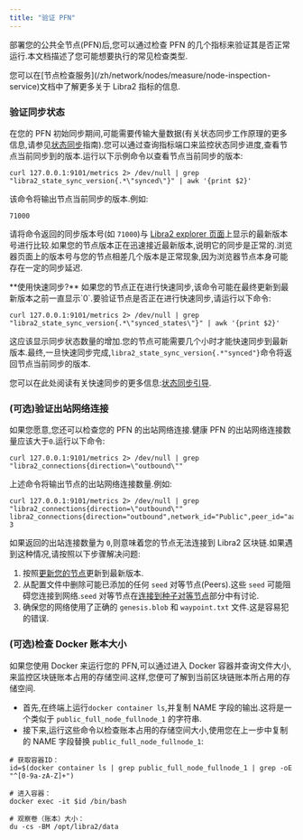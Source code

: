 ```yaml
---
title: "验证 PFN"
---
```



部署您的公共全节点(PFN)后,您可以通过检查 PFN 的几个指标来验证其是否正常运行.本文档描述了您可能想要执行的常见检查类型.

<Aside type="note">
  您可以在[节点检查服务](/zh/network/nodes/measure/node-inspection-service)文档中了解更多关于 Libra2 指标的信息.
</Aside>

### 验证同步状态

在您的 PFN 初始同步期间,可能需要传输大量数据(有关状态同步工作原理的更多信息,请参见[状态同步](/zh/network/nodes/configure/state-sync)指南).您可以通过查询指标端口来监控状态同步进度,查看节点当前同步到的版本.运行以下示例命令以查看节点当前同步的版本:

```shellscript filename="Terminal"
curl 127.0.0.1:9101/metrics 2> /dev/null | grep "libra2_state_sync_version{.*\"synced\"}" | awk '{print $2}'
```

该命令将输出节点当前同步的版本.例如:

```shellscript filename="Terminal"
71000
```

请将命令返回的同步版本号(如 `71000`)与 [Libra2 explorer 页面](https://explorer.libra2labs.com/?network=mainnet)上显示的最新版本号进行比较.如果您的节点版本正在迅速接近最新版本,说明它的同步是正常的.浏览器页面上的版本号与您的节点相差几个版本是正常现象,因为浏览器节点本身可能存在一定的同步延迟.

<Aside type="caution">
  **使用快速同步?**
  如果您的节点正在进行快速同步,该命令可能在最终更新到最新版本之前一直显示`0`.要验证节点是否正在进行快速同步,请运行以下命令:

  ```shellscript filename="Terminal"
  curl 127.0.0.1:9101/metrics 2> /dev/null | grep "libra2_state_sync_version{.*\"synced_states\"}" | awk '{print $2}'
  ```

  这应该显示同步状态数量的增加.您的节点可能需要几个小时才能快速同步到最新版本.最终,一旦快速同步完成,`libra2_state_sync_version{.*"synced"}`命令将返回节点当前同步的版本.

  您可以在此处阅读有关快速同步的更多信息:[状态同步引导](/zh/network/nodes/configure/state-sync#bootstrapping-phase).
</Aside>

### (可选)验证出站网络连接

如果您愿意,您还可以检查您的 PFN 的出站网络连接.健康 PFN 的出站网络连接数量应该大于`0`.运行以下命令:

```shellscript filename="Terminal"
curl 127.0.0.1:9101/metrics 2> /dev/null | grep "libra2_connections{direction=\"outbound\""
```

上述命令将输出节点的出站网络连接数量.例如:

```shellscript filename="Terminal"
curl 127.0.0.1:9101/metrics 2> /dev/null | grep "libra2_connections{direction=\"outbound\""
libra2_connections{direction="outbound",network_id="Public",peer_id="aabd651f",role_type="full_node"} 3
```

如果返回的出站连接数量为 `0`,则意味着您的节点无法连接到 Libra2 区块链.如果遇到这种情况,请按照以下步骤解决问题:

1. 按照[更新您的节点](/zh/network/nodes/full-node/modify/update-fullnode-with-new-releases)更新到最新版本.
2. 从配置文件中删除可能已添加的任何 `seed` 对等节点(Peers).这些 `seed` 可能阻碍您连接到网络.`seed` 对等节点在[连接到种子对等节点](/zh/network/nodes/full-node/modify/fullnode-network-connections#连接到种子对等节点)部分中有讨论.
3. 确保您的网络使用了正确的 `genesis.blob` 和 `waypoint.txt` 文件.这是容易犯的错误.

### (可选)检查 Docker 账本大小

如果您使用 Docker 来运行您的 PFN,可以通过进入 Docker 容器并查询文件大小,来监控区块链账本占用的存储空间.这样,您便可了解到当前区块链账本所占用的存储空间.

- 首先,在终端上运行`docker container ls`,并复制 NAME 字段的输出.这将是一个类似于 `public_full_node_fullnode_1` 的字符串.
- 接下来,运行这些命令以检查账本占用的存储空间大小,使用您在上一步中复制的 NAME 字段替换 `public_full_node_fullnode_1`:

```shellscript filename="Terminal"
# 获取容器ID：
id=$(docker container ls | grep public_full_node_fullnode_1 | grep -oE "^[0-9a-zA-Z]+")

# 进入容器：
docker exec -it $id /bin/bash

# 观察卷（账本）大小：
du -cs -BM /opt/libra2/data
```

[rest_spec]: https://github.com/libra2org/libra2-core/tree/main/api

[devnet_genesis]: https://devnet.libra2labs.com/genesis.blob

[devnet_waypoint]: https://devnet.libra2labs.com/waypoint.txt

[libra2-core/libra2-core]: https://github.com/libra2org/libra2-core.git

[status dashboard]: https://status.devnet.docs.libra2.org
